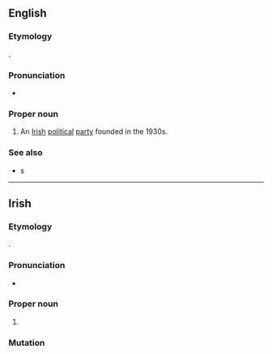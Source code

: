 ==English==
{{wikipedia}}

===Etymology===
{{der|en|ga||{{m|ga|fine||family}} + {{m|ga|Gael||of Gaels}}}}.

===Pronunciation===
* {{IPA|/ˌfɪnə ˈɡeɪl/|lang=en}}

===Proper noun===
{{en-proper noun|head=Fine Gael}}

# An [[Irish]] [[political]] [[party]] founded in the 1930s.

===See also===
* {{l|en|blueshirt}}s

{{topics|en|Ireland|Politics}}

----

==Irish==
{{wikipedia|lang=ga}}

===Etymology===
{{affix|ga|fine|t1=family|Gael|t2=of Gaels}}.

===Pronunciation===
* {{IPA|/ˌfʲɪnʲə ˈɡeːlˠ/|lang=ga}}

===Proper noun===
{{ga-proper noun|f|~|head=[[fine|Fine]] [[Gael]]}}

# {{l|en|Fine Gael}} {{gloss|Irish political party}}

===Mutation===
{{ga-mut-cons|F|ine Gael}}

{{topics|ga|Ireland|Politics}}